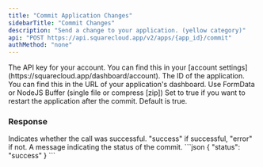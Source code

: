 ```yaml
---
title: "Commit Application Changes"
sidebarTitle: "Commit Changes"
description: "Send a change to your application. (yellow category)"
api: "POST https://api.squarecloud.app/v2/apps/{app_id}/commit"
authMethod: "none"
---
```


<ParamField header="Authorization" type="string" placeholder="API KEY" required>
  The API key for your account. You can find this in your [account settings](https://squarecloud.app/dashboard/account).
</ParamField>

<ParamField path="app_id" type="string" placeholder="Application ID" required>
  The ID of the application. You can find this in the URL of your application's dashboard.
</ParamField>

<ParamField header="file" type="file" placeholder="commit.zip" required>
  Use FormData or NodeJS Buffer (single file or compress [zip])
</ParamField>

<ParamField query="restart" type="boolean">
  Set to true if you want to restart the application after the commit. Default is true.
</ParamField>

### Response

<ResponseField name="status" type="string">
  Indicates whether the call was successful. "success" if successful, "error" if not.
</ResponseField>
<ResponseField name="message" type="string">
  A message indicating the status of the commit.
</ResponseField>

<ResponseExample>
```json
{
    "status": "success"
}
```
</ResponseExample>